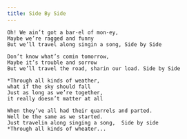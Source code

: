 ```yaml
---
title: Side By Side
---
```


```
Oh! We ain’t got a bar-el of mon-ey,
Maybe we’re ragged and funny
But we’ll travel along singin a song, Side by Side

Don’t know what’s comin tomorrow, 
Maybe it’s trouble and sorrow
But we’ll travel the road, sharin our load. Side by Side

*Through all kinds of weather, 
what if the sky should fall
Just as long as we’re together, 
it really doesn’t matter at all

When they’ve all had their quarrels and parted.
Well be the same as we started.  
Just travelin along singing a song,  Side by side   
*Through all kinds of wheater... 
```
